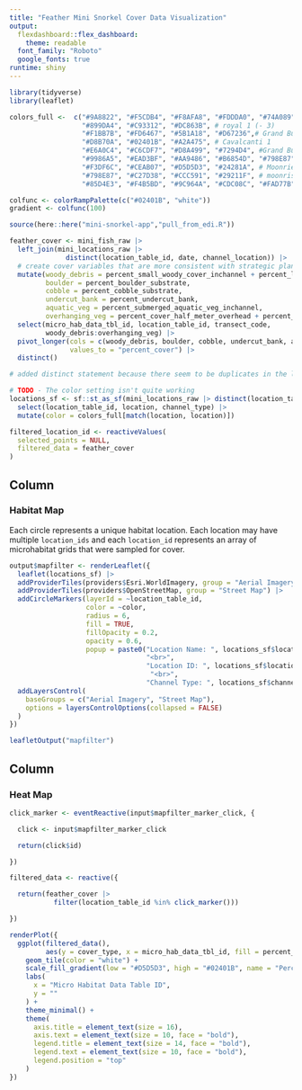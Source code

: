 ```yaml
---
title: "Feather Mini Snorkel Cover Data Visualization"
output: 
  flexdashboard::flex_dashboard:
    theme: readable
  font_family: "Roboto"
  google_fonts: true
runtime: shiny
---
```


```r
library(tidyverse)
library(leaflet)

colors_full <-  c("#9A8822", "#F5CDB4", "#F8AFA8", "#FDDDA0", "#74A089", #Royal 2
                  "#899DA4", "#C93312", "#DC863B", # royal 1 (- 3)
                  "#F1BB7B", "#FD6467", "#5B1A18", "#D67236",# Grand Budapest 1 (-4)
                  "#D8B70A", "#02401B", "#A2A475", # Cavalcanti 1
                  "#E6A0C4", "#C6CDF7", "#D8A499", "#7294D4", #Grand Budapest 2
                  "#9986A5", "#EAD3BF", "#AA9486", "#B6854D", "#798E87", # Isle of dogs 2 altered slightly
                  "#F3DF6C", "#CEAB07", "#D5D5D3", "#24281A", # Moonriese 1, 
                  "#798E87", "#C27D38", "#CCC591", "#29211F", # moonrise 2
                  "#85D4E3", "#F4B5BD", "#9C964A", "#CDC08C", "#FAD77B" ) # moonrise 3 

colfunc <- colorRampPalette(c("#02401B", "white"))
gradient <- colfunc(100)

source(here::here("mini-snorkel-app","pull_from_edi.R"))

feather_cover <- mini_fish_raw |> 
  left_join(mini_locations_raw |> 
              distinct(location_table_id, date, channel_location)) |> 
  # create cover variables that are more consistent with strategic plan categories
  mutate(woody_debris = percent_small_woody_cover_inchannel + percent_large_woody_cover_inchannel,
         boulder = percent_boulder_substrate,
         cobble = percent_cobble_substrate, 
         undercut_bank = percent_undercut_bank, 
         aquatic_veg = percent_submerged_aquatic_veg_inchannel, 
         overhanging_veg = percent_cover_half_meter_overhead + percent_cover_more_than_half_meter_overhead) |> 
  select(micro_hab_data_tbl_id, location_table_id, transect_code,
         woody_debris:overhanging_veg) |>
  pivot_longer(cols = c(woody_debris, boulder, cobble, undercut_bank, aquatic_veg, overhanging_veg), names_to = "cover_type", 
               values_to = "percent_cover") |>  
  distinct() 

# added distinct statement because there seem to be duplicates in the location table (we should fix this on EDI)

# TODO - The color setting isn't quite working
locations_sf <- sf::st_as_sf(mini_locations_raw |> distinct(location_table_id, date, channel_location, .keep_all = T) |> na.omit(), coords = c('longitude', 'latitude')) |> 
  select(location_table_id, location, channel_type) |> 
  mutate(color = colors_full[match(location, location)])
```

```r
filtered_location_id <- reactiveValues(
  selected_points = NULL,
  filtered_data = feather_cover
)
```

Column
------------------------------------------------------------------------

### Habitat Map

Each circle represents a unique habitat location. Each location may have multiple `location_ids` and each `location_id` represents an array of microhabitat grids that were sampled for cover. 

```r
output$mapfilter <- renderLeaflet({
  leaflet(locations_sf) |> 
  addProviderTiles(providers$Esri.WorldImagery, group = "Aerial Imagery") |> 
  addProviderTiles(providers$OpenStreetMap, group = "Street Map") |> 
  addCircleMarkers(layerId = ~location_table_id,
                   color = ~color,
                   radius = 6,
                   fill = TRUE,
                   fillOpacity = 0.2,
                   opacity = 0.6,
                   popup = paste0("Location Name: ", locations_sf$location, 
                                  "<br>",
                                  "Location ID: ", locations_sf$location_table_id,
                                   "<br>",
                                  "Channel Type: ", locations_sf$channel_type)) |> 
  addLayersControl(
    baseGroups = c("Aerial Imagery", "Street Map"),
    options = layersControlOptions(collapsed = FALSE)
  )
})

leafletOutput("mapfilter")

```

Column
------------------------------------------------------------------------

### Heat Map

```r
click_marker <- eventReactive(input$mapfilter_marker_click, {

  click <- input$mapfilter_marker_click

  return(click$id)

})

filtered_data <- reactive({

  return(feather_cover |> 
           filter(location_table_id %in% click_marker()))

})

renderPlot({
  ggplot(filtered_data(),
         aes(y = cover_type, x = micro_hab_data_tbl_id, fill = percent_cover)) + 
    geom_tile(color = "white") + 
    scale_fill_gradient(low = "#D5D5D3", high = "#02401B", name = "Percent Cover") +
    labs(
      x = "Micro Habitat Data Table ID",   
      y = ""                     
    ) +
    theme_minimal() +
    theme(
      axis.title = element_text(size = 16),
      axis.text = element_text(size = 10, face = "bold"),
      legend.title = element_text(size = 14, face = "bold"),
      legend.text = element_text(size = 10, face = "bold"),
      legend.position = "top"
    )
})
```



